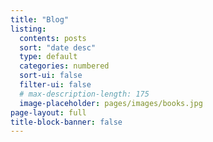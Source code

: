```yaml
---
title: "Blog"
listing:
  contents: posts
  sort: "date desc"
  type: default
  categories: numbered
  sort-ui: false
  filter-ui: false
  # max-description-length: 175
  image-placeholder: pages/images/books.jpg
page-layout: full
title-block-banner: false
---
```



